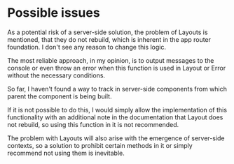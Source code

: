 # Possible issues

As a potential risk of a server-side solution, the problem of Layouts is mentioned, that they do not rebuild, which is inherent in the app router foundation. I don't see any reason to change this logic.

The most reliable approach, in my opinion, is to output messages to the console or even throw an error when this function is used in Layout or Error without the necessary conditions.

So far, I haven't found a way to track in server-side components from which parent the component is being built.

If it is not possible to do this, I would simply allow the implementation of this functionality with an additional note in the documentation that Layout does not rebuild, so using this function in it is not recommended.

The problem with Layouts will also arise with the emergence of server-side contexts, so a solution to prohibit certain methods in it or simply recommend not using them is inevitable.
